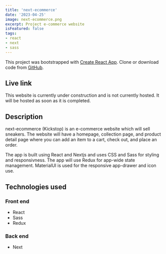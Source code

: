 ```yaml
---
title: 'next-ecommerce'
date: '2023-04-25'
image: next-ecommerce.png
excerpt: Project e-commerce website
isFeatured: false
tags:
- react
- next
- sass
---
```


This project was bootstrapped with [Create React App](https://github.com/facebook/create-react-app). Clone or download code from <a href="https://github.com/alexfotopoulos/next-ecommerce" target="_blank" rel="noreferrer">GitHub</a>.

## Live link

This website is currently under construction and is not currently hosted. It will be hosted as soon as it is completed.

## Description

next-ecommerce (Kickstop) is an e-commerce website which will sell sneakers. The website will have a homepage, collection page, and product detail page where you can add an item to a cart, check out, and place an order.

The app is built using React and Nextjs and uses CSS and Sass for styling and responsivness. The app will use Redux for app-wide state management. MaterialUI is used for the responsive app-drawer and icon use.

## Technologies used

### Front end
- React
- Sass
- Redux
 
### Back end
- Next